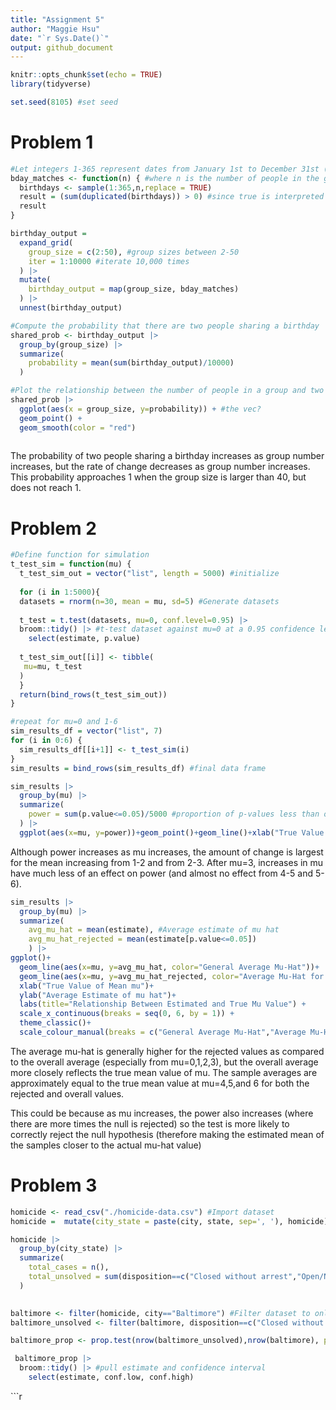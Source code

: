 ```yaml
---
title: "Assignment 5"
author: "Maggie Hsu"
date: "`r Sys.Date()`"
output: github_document
---
```


```r
knitr::opts_chunk$set(echo = TRUE)
library(tidyverse)

set.seed(8105) #set seed
```
# Problem 1
```r
#Let integers 1-365 represent dates from January 1st to December 31st (no leap days)
bday_matches <- function(n) { #where n is the number of people in the group
  birthdays <- sample(1:365,n,replace = TRUE)
  result = (sum(duplicated(birthdays)) > 0) #since true is interpreted as 1, if there is a duplicate (or true) present in the birthdays vector, the sum will be greater than 0
  result
} 
```

```r
birthday_output = 
  expand_grid(
    group_size = c(2:50), #group sizes between 2-50
    iter = 1:10000 #iterate 10,000 times
  ) |> 
  mutate(
    birthday_output = map(group_size, bday_matches)
  ) |> 
  unnest(birthday_output)
```

```r
#Compute the probability that there are two people sharing a birthday
shared_prob <- birthday_output |> 
  group_by(group_size) |> 
  summarize(
    probability = mean(sum(birthday_output)/10000)
  ) 

#Plot the relationship between the number of people in a group and two people within the group sharing a birthday
shared_prob |> 
  ggplot(aes(x = group_size, y=probability)) + #the vec? 
  geom_point() +
  geom_smooth(color = "red")
                          
```
The probability of two people sharing a birthday increases as group number increases, but the rate of change decreases as group number increases. This probability approaches 1 when the group size is larger than 40, but does not reach 1. 

# Problem 2

```r
#Define function for simulation
t_test_sim = function(mu) {
  t_test_sim_out = vector("list", length = 5000) #initialize
  
  for (i in 1:5000){
  datasets = rnorm(n=30, mean = mu, sd=5) #Generate datasets
  
  t_test = t.test(datasets, mu=0, conf.level=0.95) |>
  broom::tidy() |> #t-test dataset against mu=0 at a 0.95 confidence level
    select(estimate, p.value)
  
  t_test_sim_out[[i]] <- tibble(
   mu=mu, t_test
  )
  }
  return(bind_rows(t_test_sim_out))
}

#repeat for mu=0 and 1-6
sim_results_df = vector("list", 7)
for (i in 0:6) {
  sim_results_df[[i+1]] <- t_test_sim(i)
}
sim_results = bind_rows(sim_results_df) #final data frame

```

```r
sim_results |>
  group_by(mu) |>
  summarize(
    power = sum(p.value<=0.05)/5000 #proportion of p-values less than or = 0.05 
  ) |>
  ggplot(aes(x=mu, y=power))+geom_point()+geom_line()+xlab("True Value of Mean mu")+ylab("Power")+labs(title="Relationship Between Statistical Power and True Mu Value") +  scale_x_continuous(breaks = seq(0, 6, by = 1)) #plot
```
Although power increases as mu increases, the amount of change is largest for the mean increasing from 1-2 and from 2-3. After mu=3, increases in mu have much less of an effect on power (and almost no effect from 4-5 and 5-6). 

```r
sim_results |>
  group_by(mu) |>
  summarize(
    avg_mu_hat = mean(estimate), #Average estimate of mu hat
    avg_mu_hat_rejected = mean(estimate[p.value<=0.05])
    ) |>
ggplot()+
  geom_line(aes(x=mu, y=avg_mu_hat, color="General Average Mu-Hat"))+
  geom_line(aes(x=mu, y=avg_mu_hat_rejected, color="Average Mu-Hat for Rejected Values"))+
  xlab("True Value of Mean mu")+
  ylab("Average Estimate of mu hat")+
  labs(title="Relationship Between Estimated and True Mu Value") + 
  scale_x_continuous(breaks = seq(0, 6, by = 1)) + 
  theme_classic()+ 
  scale_colour_manual(breaks = c("General Average Mu-Hat","Average Mu-Hat for Rejected Values"), values = c("red", "blue"))
```
The average mu-hat is generally higher for the rejected values as compared to the overall average (especially from mu=0,1,2,3), but the overall average more closely reflects the true mean value of mu. The sample averages are approximately equal to the true mean value at mu=4,5,and 6 for both the rejected and overall values. 

This could be because as mu increases, the power also increases (where there are more times the null is rejected) so the test is more likely to correctly reject the null hypothesis (therefore making the estimated mean of the samples closer to the actual mu-hat value)

# Problem 3
```r
homicide <- read_csv("./homicide-data.csv") #Import dataset
homicide =  mutate(city_state = paste(city, state, sep=', '), homicide) #establish city,state variable

homicide |>
  group_by(city_state) |>
  summarize(
    total_cases = n(),
    total_unsolved = sum(disposition==c("Closed without arrest","Open/No arrest"))
  ) 
  
```

```r
baltimore <- filter(homicide, city=="Baltimore") #Filter dataset to only show Baltimore homicides
baltimore_unsolved <- filter(baltimore, disposition==c("Closed without arrest","Open/No arrest"))
```

```r
baltimore_prop <- prop.test(nrow(baltimore_unsolved),nrow(baltimore), p = (nrow(baltimore_unsolved)/nrow(baltimore)))

 baltimore_prop |>
  broom::tidy() |> #pull estimate and confidence interval
    select(estimate, conf.low, conf.high)
```
```r